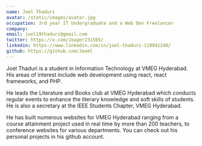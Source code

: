 ```yaml
---
name: Joel Thaduri
avatar: /static/images/avatar.jpg
occupation: 3rd year IT Undergraduate and a Web Dev Freelancer
company: 
email: joel19thaduri@gmail.com
twitter: https://x.com/Jeager231505/
linkedin: https://www.linkedin.com/in/joel-thaduri-110941240/
github: https://github.com/Jeoml
---
```



Joel Thaduri is a student in Information Technology at VMEG Hyderabad. His areas of interest include web development using react, react frameworks, and PHP.

He leads the Literature and Books club at VMEG Hyderabad which conducts regular events to enhance the literary knowledge and soft skills of students. He is also a secretary at the IEEE Students Chapter, VMEG Hyderabad.

He has built numerous websites for VMEG Hyderabad ranging from a course attainment project used in real time by more than 200 teachers, to conference websites for various departments. You can check out his personal
projects in his github account.